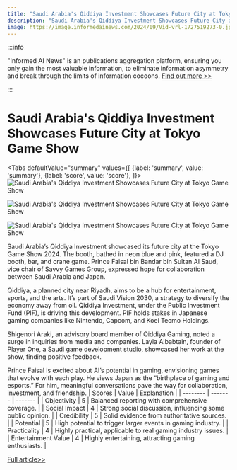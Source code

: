 ```yaml
---
title: "Saudi Arabia's Qiddiya Investment Showcases Future City at Tokyo Game Show"
description: "Saudi Arabia's Qiddiya Investment Showcases Future City at Tokyo Game Show"
image: https://image.informedainews.com/2024/09/Vid-vrl-1727519273-0.jpg
---
```



:::info

"Informed AI News" is an publications aggregation platform, ensuring you only gain the most valuable information, to eliminate information asymmetry and break through the limits of information cocoons.  [Find out more >>](/)

:::

# Saudi Arabia's Qiddiya Investment Showcases Future City at Tokyo Game Show


<Tabs
	defaultValue="summary"
	values={[
	{label: 'summary', value: 'summary'},
	{label: 'score', value: 'score'},
]}>
<TabItem value="summary">
<img
  src="https://image.informedainews.com/2024/09/Vid-vrl-1727519273-0.jpg"
  alt="Saudi Arabia's Qiddiya Investment Showcases Future City at Tokyo Game Show"
/>

<img
  src="https://image.informedainews.com/2024/09/Vid-EMv-1727519273-1.jpg"
  alt="Saudi Arabia's Qiddiya Investment Showcases Future City at Tokyo Game Show"
/>

<img
  src="https://image.informedainews.com/2024/09/Vid-58t-1727519273-2.jpg"
  alt="Saudi Arabia's Qiddiya Investment Showcases Future City at Tokyo Game Show"
/>



Saudi Arabia’s Qiddiya Investment showcased its future city at the Tokyo Game Show 2024. The booth, bathed in neon blue and pink, featured a DJ booth, bar, and crane game. Prince Faisal bin Bandar bin Sultan Al Saud, vice chair of Savvy Games Group, expressed hope for collaboration between Saudi Arabia and Japan.

Qiddiya, a planned city near Riyadh, aims to be a hub for entertainment, sports, and the arts. It’s part of Saudi Vision 2030, a strategy to diversify the economy away from oil. Qiddiya Investment, under the Public Investment Fund (PIF), is driving this development. PIF holds stakes in Japanese gaming companies like Nintendo, Capcom, and Koei Tecmo Holdings.

Shigenori Araki, an advisory board member of Qiddiya Gaming, noted a surge in inquiries from media and companies. Layla Albabtain, founder of Player One, a Saudi game development studio, showcased her work at the show, finding positive feedback.

Prince Faisal is excited about AI’s potential in gaming, envisioning games that evolve with each play. He views Japan as the “birthplace of gaming and esports.” For him, meaningful conversations pave the way for collaboration, investment, and friendship.
</TabItem>
<TabItem value="score">
	| Scores     | Value   | Explanation |
	| -------- | ------- | ------- |
	| Objectivity  | 5    | Balanced reporting with comprehensive coverage.    |
	| Social Impact | 4     | Strong social discussion, influencing some public opinion.    |
	| Credibility    | 5    | Solid evidence from authoritative sources.    |
	| Potential    | 5    | High potential to trigger larger events in gaming industry.    |
	| Practicality    | 4    | Highly practical, applicable to real gaming industry issues.    |
	| Entertainment Value    | 4    | Highly entertaining, attracting gaming enthusiasts.    |
</TabItem>
</Tabs>

[Full article>>](https://asia.nikkei.com/Business/Media-Entertainment/Saudi-Arabia-showcases-future-city-at-Tokyo-Game-Show-lauds-Japan-ties)
